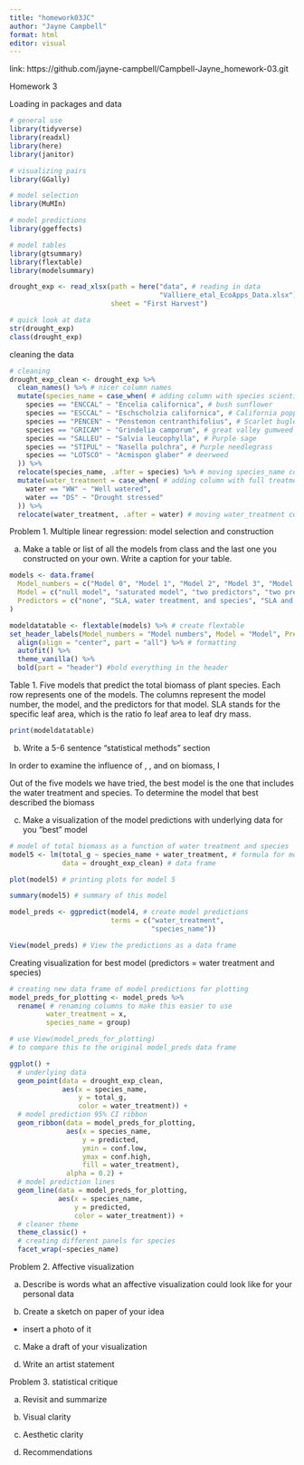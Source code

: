 ```yaml
---
title: "homework03JC"
author: "Jayne Campbell"
format: html
editor: visual
---
```

link: https://github.com/jayne-campbell/Campbell-Jayne_homework-03.git

Homework 3

Loading in packages and data
```r
# general use
library(tidyverse)
library(readxl)
library(here)
library(janitor)

# visualizing pairs
library(GGally)

# model selection
library(MuMIn)

# model predictions
library(ggeffects)

# model tables
library(gtsummary)
library(flextable)
library(modelsummary)

drought_exp <- read_xlsx(path = here("data", # reading in data
                                     "Valliere_etal_EcoApps_Data.xlsx"),
                         sheet = "First Harvest")

# quick look at data 
str(drought_exp)
class(drought_exp)

```

cleaning the data
```r
# cleaning
drought_exp_clean <- drought_exp %>% 
  clean_names() %>% # nicer column names
  mutate(species_name = case_when( # adding column with species scientific names
    species == "ENCCAL" ~ "Encelia californica", # bush sunflower
    species == "ESCCAL" ~ "Eschscholzia californica", # California poppy
    species == "PENCEN" ~ "Penstemon centranthifolius", # Scarlet bugler
    species == "GRICAM" ~ "Grindelia camporum", # great valley gumweed
    species == "SALLEU" ~ "Salvia leucophylla", # Purple sage
    species == "STIPUL" ~ "Nasella pulchra", # Purple needlegrass
    species == "LOTSCO" ~ "Acmispon glaber" # deerweed
  )) %>% 
  relocate(species_name, .after = species) %>% # moving species_name column after species
  mutate(water_treatment = case_when( # adding column with full treatment names
    water == "WW" ~ "Well watered",
    water == "DS" ~ "Drought stressed"
  )) %>% 
  relocate(water_treatment, .after = water) # moving water_treatment column after water
```


Problem 1. Multiple linear regression: model selection and construction

a. Make a table or list of all the models from class and the last one you constructed on your own. Write a caption for your table.

```r
models <- data.frame(
  Model_numbers = c("Model 0", "Model 1", "Model 2", "Model 3", "Model 4"),
  Model = c("null model", "saturated model", "two predictors", "two predictors", "two predictors"),
  Predictors = c("none", "SLA, water treatment, and species", "SLA and water treatment", "SLA and species", "water treatment and species")
)

modeldatatable <- flextable(models) %>% # create flextable
set_header_labels(Model_numbers = "Model numbers", Model = "Model", Predictors = "Predictors") %>% # rename headers 
  align(align = "center", part = "all") %>% # formatting 
  autofit() %>%
  theme_vanilla() %>%
  bold(part = "header") #bold everything in the header
```


Table 1. Five models that predict the total biomass of plant species. Each row represents one of the models. The columns represent the model number, the model, and the predictors for that model. SLA stands for the specific leaf area, which is the ratio fo leaf area to leaf dry mass. 

```r
print(modeldatatable)
```
  
b. Write a 5-6 sentence "statistical methods" section

In order to examine the influence of , , and  on biomass, I 

Out of the five models we have tried, the best model is the one that includes the water treatment and species. 
To determine the model that best described the biomass 

c. Make a visualization of the model predictions with underlying data for you "best" model

```r
# model of total biomass as a function of water treatment and species
model5 <- lm(total_g ~ species_name + water_treatment, # formula for model
             data = drought_exp_clean) # data frame

plot(model5) # printing plots for model 5
```
```r
summary(model5) # summary of this model
```
```r
model_preds <- ggpredict(model4, # create model predictions 
                         terms = c("water_treatment", 
                                   "species_name"))

View(model_preds) # View the predictions as a data frame
```

Creating visualization for best model (predictors = water treatment and species)

```r
# creating new data frame of model predictions for plotting
model_preds_for_plotting <- model_preds %>% 
  rename( # renaming columns to make this easier to use
         water_treatment = x,
         species_name = group)

# use View(model_preds_for_plotting) 
# to compare this to the original model_preds data frame

ggplot() +
  # underlying data
  geom_point(data = drought_exp_clean,
             aes(x = species_name,
                 y = total_g,
                 color = water_treatment)) +
  # model prediction 95% CI ribbon
  geom_ribbon(data = model_preds_for_plotting,
              aes(x = species_name, 
                  y = predicted,
                  ymin = conf.low,
                  ymax = conf.high,
                  fill = water_treatment),
              alpha = 0.2) +
  # model prediction lines
  geom_line(data = model_preds_for_plotting,
            aes(x = species_name, 
                y = predicted,
                color = water_treatment)) +
  # cleaner theme
  theme_classic() +
  # creating different panels for species
  facet_wrap(~species_name) 
```


Problem 2. Affective visualization

a. Describe is words what an affective visualization could look like for your personal data

b. Create a sketch on paper of your idea

- insert a photo of it 

c. Make a draft of your visualization

d. Write an artist statement 



Problem 3. statistical critique

a. Revisit and summarize

b. Visual clarity

c. Aesthetic clarity

d. Recommendations





